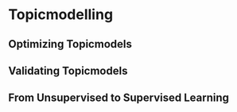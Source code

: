 # Topicmodelling

## Optimizing Topicmodels

## Validating Topicmodels

## From Unsupervised to Supervised Learning